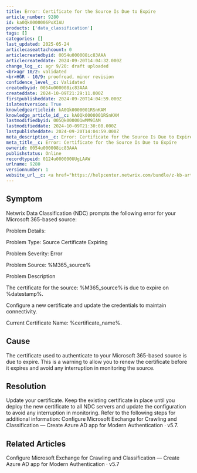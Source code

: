 ```yaml
---
title: Error: Certificate for the Source Is Due to Expire
article_number: 9280
id: ka0Qk0000006PoXIAU
products: ['data_classification']
tags: []
categories: []
last_updated: 2025-05-24
articlecaseattachcount: 0
articlecreatedbyid: 0054u000008ic83AAA
articlecreateddate: 2024-09-20T14:04:32.000Z
change_log__c: agr 9/20: draft uploaded
<br>agr 10/2: validated
<br>HGR - 10/9: proofread, minor revision
confidence_level__c: Validated
createdbyid: 0054u000008ic83AAA
createddate: 2024-10-09T21:29:11.000Z
firstpublisheddate: 2024-09-20T14:04:59.000Z
islatestversion: True
knowledgearticleid: kA0Qk0000001RSnKAM
knowledge_article_id__c: kA0Qk0000001RSnKAM
lastmodifiedbyid: 005Qk000001wMM9IAM
lastmodifieddate: 2024-10-09T21:30:08.000Z
lastpublisheddate: 2024-09-20T14:04:59.000Z
meta_description__c: Error: Certificate for the Source Is Due to Expire
meta_title__c: Error: Certificate for the Source Is Due to Expire
ownerid: 0054u000008ic83AAA
publishstatus: Online
recordtypeid: 0124u000000UUgLAAW
urlname: 9280
versionnumber: 1
website_url__c: <a href="https://helpcenter.netwrix.com/bundle/z-kb-articles-salesforce/page/kA0Qk0000001RSnKAM.html" target="_blank">Open in a new window</a>
---
```


## Symptom

Netwrix Data Classification (NDC) prompts the following error for your Microsoft 365-based source:

Problem Details:

Problem Type: Source Certificate Expiring

Problem Severity: Error

Problem Source: %M365_source%

Problem Description

The certificate for the source: %M365_source% is due to expire on %datestamp%.

Configure a new certificate and update the credentials to maintain connectivity.

Current Certificate Name: %certificate_name%.

## Cause

The certificate used to authenticate to your Microsoft 365-based source is due to expire. This is a warning to allow you to renew the certificate before it expires and avoid any interruption in monitoring the source.

## Resolution

Update your certificate. Keep the existing certificate in place until you deploy the new certificate to all NDC servers and update the configuration to avoid any interruption in monitoring. Refer to the following steps for additional information: Configure Microsoft Exchange for Crawling and Classification — Create Azure AD app for Modern Authentication · v5.7.

## Related Articles

Configure Microsoft Exchange for Crawling and Classification — Create Azure AD app for Modern Authentication · v5.7